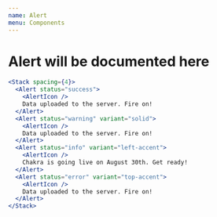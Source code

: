 ```yaml
---
name: Alert
menu: Components
---
```



# Alert will be documented here

```jsx
<Stack spacing={4}>
  <Alert status="success">
    <AlertIcon />
    Data uploaded to the server. Fire on!
  </Alert>
  <Alert status="warning" variant="solid">
    <AlertIcon />
    Data uploaded to the server. Fire on!
  </Alert>
  <Alert status="info" variant="left-accent">
    <AlertIcon />
    Chakra is going live on August 30th. Get ready!
  </Alert>
  <Alert status="error" variant="top-accent">
    <AlertIcon />
    Data uploaded to the server. Fire on!
  </Alert>
</Stack>
```
